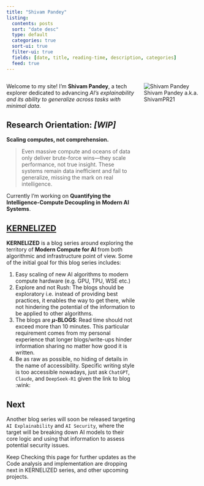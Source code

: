 ```yaml
---
title: "Shivam Pandey"
listing:
  contents: posts
  sort: "date desc"
  type: default
  categories: true
  sort-ui: true
  filter-ui: true
  fields: [date, title, reading-time, description, categories]
  feed: true
---
```


::: {.columns}
::: {.column width="70%"}
Welcome to my site! I'm **Shivam Pandey**, a tech explorer dedicated to advancing *AI's explainability and its ability to generalize across tasks with minimal data*.

## Research Orientation: *[WIP]*

**Scaling computes, not comprehension.**

> Even massive compute and oceans of data only deliver brute-force wins—they scale performance, not true insight. These systems remain data inefficient and fail to generalize, missing the mark on real intelligence.

Currently I'm working on **Quantifying the Intelligence-Compute Decoupling in Modern AI Systems**.

## [KERNELIZED](/kernelized.qmd)

**KERNELIZED** is a blog series around exploring the territory of **Modern Compute for AI** from both algorithmic and infrastructure point of view. Some of the initial goal for this blog series includes:

1. Easy scaling of new AI algorithms to modern compute hardware (e.g. GPU, TPU, WSE etc.)
2. Explore and not Rush: The blogs should be exploratory i.e. instead of providing best practices, it enables the way to get there, while not hindering the potential of the information to be applied to other algorithms.
3. The blogs are **$\mu$-BLOGS**: Read time should not exceed more than 10 minutes. This particular requirement comes from my personal experience that longer blogs/write-ups hinder information sharing no matter how good it is written.
4. Be as raw as possible, no hiding of details in the name of accessibility. Specific writing style is too accessible nowadays, just ask `ChatGPT`, `Claude`, and `DeepSeek-R1` given the link to blog :wink:

## Next

Another blog series will soon be released targeting `AI Explainability` and `AI Security`, where the target will be breaking down AI models to their core logic and using that information to assess potential security issues.

Keep Checking this page for further updates as the Code analysis and implementation are dropping next in KERNELIZED series, and other upcoming projects.

:::
::: {.column width="30%"}
![Shivam Pandey](/pandey3.jpg)
Shivam Pandey
a.k.a. ShivamPR21
:::
:::
 <!-- end columns -->
